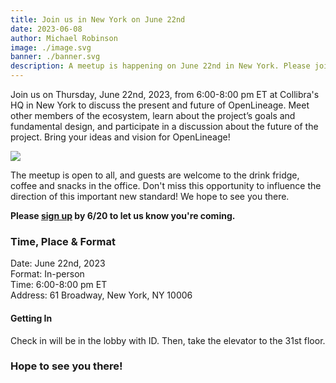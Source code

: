 ```yaml
---
title: Join us in New York on June 22nd
date: 2023-06-08
author: Michael Robinson
image: ./image.svg
banner: ./banner.svg
description: A meetup is happening on June 22nd in New York. Please join us!
---
```


Join us on Thursday, June 22nd, 2023, from 6:00-8:00 pm ET at Collibra's HQ in 
New York to discuss the present and future of OpenLineage. Meet other members of 
the ecosystem, learn about the project’s goals and fundamental design, and 
participate in a discussion about the future of the project. Bring your ideas 
and vision for OpenLineage!

![](./banner.svg#banner)

<!--truncate-->

The meetup is open to all, and guests are welcome to the drink fridge, coffee 
and snacks in the office. Don't miss this opportunity to influence the direction 
of this important new standard! We hope to see you there. 

**Please [sign up](https://www.meetup.com/data-lineage-meetup/events/294065396/) 
by 6/20 to let us know you're coming.**

### Time, Place & Format

Date: June 22nd, 2023  
Format: In-person  
Time: 6:00-8:00 pm ET  
Address: 61 Broadway, New York, NY 10006

#### Getting In 
Check in will be in the lobby with ID. Then, take the elevator to the 31st floor.

### Hope to see you there!